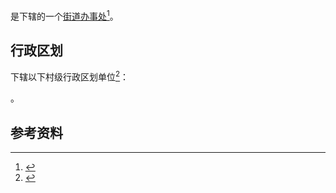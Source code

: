 {{中国乡级行政区|51/01/85/002/000}}

'''{{PAGENAMEBASE}}'''是{{PRC admin/fullname|51/01/85/002/000|3}}下辖的一个[[街道办事处|街道办事处]]<ref>{{PRC admin/ref sgc|{{PRC admin/parent|51/01/85/002/000}}}}</ref>。

== 行政区划 ==
{{PAGENAMEBASE}}下辖以下村级行政区划单位<ref>{{PRC admin/ref sgc|51/01/85/002/000}}</ref>：

{{PRC admin/children|51/01/85/002/000}}。

== 参考资料 ==
{{reflist}}

{{四川行政区划小作品}}
{{PRC admin/navcat|51/01/85/002/000}}
